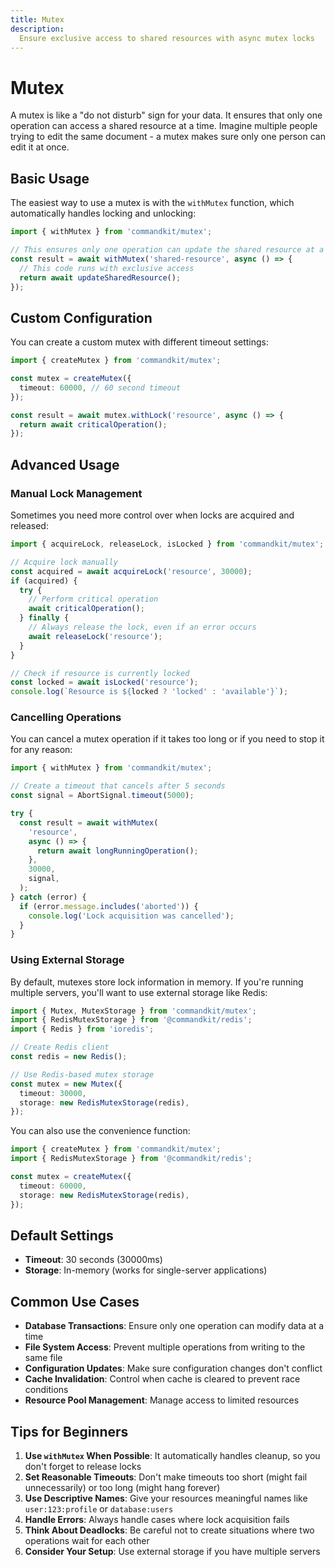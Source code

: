 ```yaml
---
title: Mutex
description:
  Ensure exclusive access to shared resources with async mutex locks
---
```


# Mutex

A mutex is like a "do not disturb" sign for your data. It ensures that
only one operation can access a shared resource at a time. Imagine
multiple people trying to edit the same document - a mutex makes sure
only one person can edit it at once.

## Basic Usage

The easiest way to use a mutex is with the `withMutex` function, which
automatically handles locking and unlocking:

```typescript
import { withMutex } from 'commandkit/mutex';

// This ensures only one operation can update the shared resource at a time
const result = await withMutex('shared-resource', async () => {
  // This code runs with exclusive access
  return await updateSharedResource();
});
```

## Custom Configuration

You can create a custom mutex with different timeout settings:

```typescript
import { createMutex } from 'commandkit/mutex';

const mutex = createMutex({
  timeout: 60000, // 60 second timeout
});

const result = await mutex.withLock('resource', async () => {
  return await criticalOperation();
});
```

## Advanced Usage

### Manual Lock Management

Sometimes you need more control over when locks are acquired and
released:

```typescript
import { acquireLock, releaseLock, isLocked } from 'commandkit/mutex';

// Acquire lock manually
const acquired = await acquireLock('resource', 30000);
if (acquired) {
  try {
    // Perform critical operation
    await criticalOperation();
  } finally {
    // Always release the lock, even if an error occurs
    await releaseLock('resource');
  }
}

// Check if resource is currently locked
const locked = await isLocked('resource');
console.log(`Resource is ${locked ? 'locked' : 'available'}`);
```

### Cancelling Operations

You can cancel a mutex operation if it takes too long or if you need
to stop it for any reason:

```typescript
import { withMutex } from 'commandkit/mutex';

// Create a timeout that cancels after 5 seconds
const signal = AbortSignal.timeout(5000);

try {
  const result = await withMutex(
    'resource',
    async () => {
      return await longRunningOperation();
    },
    30000,
    signal,
  );
} catch (error) {
  if (error.message.includes('aborted')) {
    console.log('Lock acquisition was cancelled');
  }
}
```

### Using External Storage

By default, mutexes store lock information in memory. If you're
running multiple servers, you'll want to use external storage like
Redis:

```typescript
import { Mutex, MutexStorage } from 'commandkit/mutex';
import { RedisMutexStorage } from '@commandkit/redis';
import { Redis } from 'ioredis';

// Create Redis client
const redis = new Redis();

// Use Redis-based mutex storage
const mutex = new Mutex({
  timeout: 30000,
  storage: new RedisMutexStorage(redis),
});
```

You can also use the convenience function:

```typescript
import { createMutex } from 'commandkit/mutex';
import { RedisMutexStorage } from '@commandkit/redis';

const mutex = createMutex({
  timeout: 60000,
  storage: new RedisMutexStorage(redis),
});
```

## Default Settings

- **Timeout**: 30 seconds (30000ms)
- **Storage**: In-memory (works for single-server applications)

## Common Use Cases

- **Database Transactions**: Ensure only one operation can modify data
  at a time
- **File System Access**: Prevent multiple operations from writing to
  the same file
- **Configuration Updates**: Make sure configuration changes don't
  conflict
- **Cache Invalidation**: Control when cache is cleared to prevent
  race conditions
- **Resource Pool Management**: Manage access to limited resources

## Tips for Beginners

1. **Use `withMutex` When Possible**: It automatically handles
   cleanup, so you don't forget to release locks
2. **Set Reasonable Timeouts**: Don't make timeouts too short (might
   fail unnecessarily) or too long (might hang forever)
3. **Use Descriptive Names**: Give your resources meaningful names
   like `user:123:profile` or `database:users`
4. **Handle Errors**: Always handle cases where lock acquisition fails
5. **Think About Deadlocks**: Be careful not to create situations
   where two operations wait for each other
6. **Consider Your Setup**: Use external storage if you have multiple
   servers
